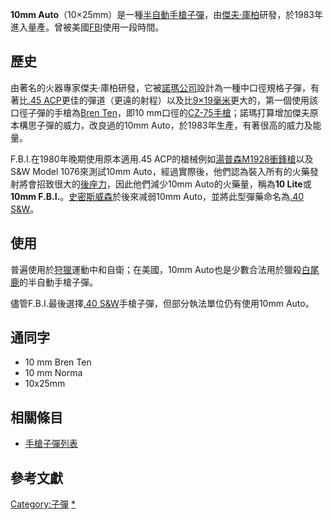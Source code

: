 {{NoteTA
|G1=Military
|G2=長度單位
|G3=Firearms
}}
{{Infobox Firearm Cartridge
|name=10mm Auto
|image=[[File:10MM_AUTO_-_FMJ_-_1.jpg|300px]]
|caption=10mm Auto FMJ子彈
|origin={{flagcountry|Sweden}}<br>{{flagcountry|United States}}
|type=手槍
<!-- Production info -->
|designer=[[諾瑪公司|諾瑪公司]]
|design_date=1984年
|manufacturer=
|production_date=1984年—
<!-- Specifications -->
|parent=[[.30_Remington|.30 Remington]]<ref>{{cite book|last=Donnelly|first=John J.|title=The Handloader's Manual of Cartridge Conversions|year=1987|publisher=Stoeger Publishing| page=94/1055|isbn=978-0883172698}}</ref><ref>{{cite book|last=Howell|first=Ken|title=Designing and Forming Custom Cartridges|year=1995|publisher=Precision Shooting|page=546/596|isbn=0-9643623-0-9}}</ref>
|case_type=無底緣，直筒
|is_SI_specs=yes
|bullet=10.16
|neck=10.70
|base=10.81
|rim_dia=10.85
|rim_thick=1.40
|case_length=25.20
|length=32.00
|case_capacity=1.53
|primer=Large Pistol
|max_pressure=258.55
<!-- Ballistic performance -->
|velocity=
|energy=
<!-- Ballistic data, load 1 -->
|bw1=150
|btype1=Nosler JHP
|vel1=1475
|en1=725
<!-- Ballistic data, load 2 -->
|bw2=165
|btype2=Golden Saber HP
|vel2=1425
|en2=744
<!-- Ballistic data, load 3 -->
|bw3=180
|btype3=Hornady XTP
|vel3=1350
|en3=728
<!-- Ballistic data, load 4 -->
|bw4=200
|btype4=WFNGC HC
|vel4=1300
|en4=750
<!-- Ballistic data, load 5 -->
|bw5=230
|btype5=WFNGC HC
|vel5=1120
|en5=641
<!-- Ballistics data source -->
|test_barrel_length=4.6 in. For 6 inch barrel, add ~100 FPS<ref>{{cite web |title=Review at DoubleTap |url=http://www.doubletapammo.com/php/catalog/product_reviews_info.php?products_id=105&reviews_id=23&osCsid=85a4e5c3adb438701474652c625e564b |work= |archiveurl=https://www.webcitation.org/5iQHcn0Ip?url=http://www.doubletapammo.com/php/catalog/product_reviews_info.php?products_id=105&reviews_id=23&osCsid=85a4e5c3adb438701474652c625e564b |archivedate=2009-07-21 |deadurl=yes |accessdate=2009-07-16 }}</ref> |balsrc=[https://web.archive.org/web/20120303204817/http://www.doubletapammo.com/php/catalog/index.php?cPath=21_25&osCsid=4247aea4b1f350771eb9f36599ac1766%3D DoubleTap Ammunition] [[Commission_Internationale_Permanente_pour_l'Epreuve_des_Armes_à_Feu_Portatives|C.I.P.]][[Sporting_Arms_and_Ammunition_Manufacturers'_Institute|S.A.A.M.I.]]
}}
'''10mm Auto'''（10×25mm）是一種[[半自動手槍|半自動手槍]][[子彈|子彈]]，由[[傑夫·庫柏|傑夫·庫柏]]研發，於1983年進入量產。曾被美國[[联邦调查局|FBI]]使用一段時間。

== 歷史 ==
由著名的火器專家傑夫·庫柏研發，它被[[諾瑪精密|諾瑪公司]]設計為一種中口徑規格子彈，有著比[[.45_ACP|.45 ACP]]更佳的彈道（更遠的射程）以及比[[9×19mm鲁格弹|9×19毫米]]更大的{{Link-en|制止力|Stopping power}}，第一個使用該口徑子彈的手槍為[[布倫十式半自動手槍|Bren Ten]]，即10 mm口徑的[[CZ-75手槍|CZ-75手槍]]；諾瑪打算增加傑夫原本構思子彈的威力，改良過的10mm Auto，於1983年生產，有著很高的威力及能量。

F.B.I.在1980年晚期使用原本適用.45 ACP的槍械例如[[湯普森衝鋒槍|湯普森M1928衝鋒槍]]以及S&W Model 1076來測試10mm Auto，經過實際後，他們認為裝入所有的火藥發射將會招致很大的[[後座力|後座力]]，因此他們減少10mm Auto的火藥量，稱為'''10 Lite'''或'''10mm F.B.I.'''。[[史密斯威森|史密斯威森]]於後來减弱10mm Auto，並將此型彈藥命名為[[.40_S&W|.40 S&W]]。

== 使用 ==
普遍使用於[[狩獵|狩獵]]運動中和自衛；在美國，10mm Auto也是少數合法用於獵殺[[白尾鹿|白尾鹿]]的半自動手槍子彈。

儘管F.B.I.最後選擇[[.40_S&W|.40 S&W]]手槍子彈，但部分執法單位仍有使用10mm Auto。

== 通同字 ==
* 10 mm Bren Ten
* 10 mm Norma
* 10x25mm

== 相關條目 ==
* [[手槍子彈列表|手槍子彈列表]]

==參考文獻==
<div class="references-small">
<references></references>
</div>

[[Category:子彈|Category:子彈]]
[[Category:10毫米Auto槍械|*]]